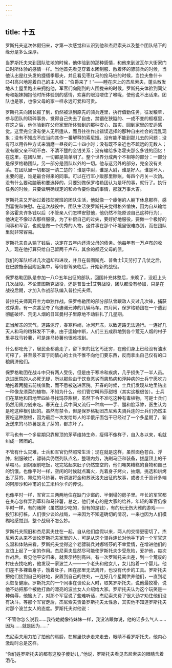 ```yaml
---
---
---
```

title: 十五
---




罗斯托夫这次休假归来，才第一次感觉和认识到他和杰尼索夫以及整个团队结下的缘分是多么深厚。

当罗斯托夫来到团队驻地的时候，他体验到的那种感情，和他来到波瓦尔大街家门口时所体验的感情一样。当他首先看见穿着本团制服、敞着怀的骠骑兵的时候，当他认出是红头发的捷缅季耶夫，并且看见枣红马的拴马桩的时候，当拉夫鲁什卡[34]高兴地迎着自己的主人喊：“伯爵来了！”——睡在床上的杰尼索夫，蓬头散发地从土屋里跑出来拥抱他，军官们向刚到的人围拢来的时候，罗斯托夫体验到同父母和姐妹拥抱他时所体验到的感情，欢喜的眼泪哽住了喉咙，使他说不出话来。团队也是家，也像父母的家一样永远可爱和可贵。

罗斯托夫向团长报了到，仍然被派到原先的骑兵连里，执行值勤任务，征发粮草，参与团队的琐碎事务，觉得自己失去了自由，禁锢在狭隘的、一成不变的框框里，在这之后，他体验到在父母家里所体验到的那种安心、踏实、回到家里的安适感觉。这里完全没有使人无所适从，而且往往作出错误选择的那种自由社会的混乱现象；没有不知应不应当向其作一番解释的索尼娅。没有能不能到那儿去的问题；没有可以用各种方式来消磨一昼夜的二十四小时；没有既不亲近也不疏远的无数人；没有跟父亲不明不白、不清不楚的金钱关系；没有输给多洛霍夫那么多钱的回忆！在这里，在团队里，一切都是简单明了。整个世界分成两个不相等的部分：一部分是保罗格勒团队，另一部分是团队以外的一切。他与这另外的部分，完全没有关系。在团队里一切都是一清二楚的：谁是中尉，谁是大尉，谁是好人，谁是坏人，主要的是，谁是最合得来的同事。可以在行军小贩那里赊账，每四个月关一次饷。没有什么要动脑筋和要选择的，只要别做保罗格勒团认为是坏的事，就行了。执行任务的时候，只要做明确规定的和命令要你做的事情，那就万事大吉。

罗斯托夫又开始过着按部就班的团队生活，他就像一个疲倦的人躺下休息那样，感到喜悦和快慰。在这次战役中，团队生活使罗斯托夫觉得格外愉快，因为自从输给多洛霍夫许多钱以后（不管亲人们怎样安慰他，他仍然不能原谅自己这种行为），他决定不像过去那样服役，为了补偿自己的过失，要好好地服役，要做一个极好的同事和军官，也就是做一个优秀的人物，这件事在那个环境里很难办到，而在团队里就非常容易。

罗斯托夫自从输了钱后，决定在五年内还清父母的债务。他每年有一万卢布的收入，现在他打算只给自己留两千卢布，其余的都还父母的债。

我们的军队经过几次退却和进攻，并且在普图斯克、普鲁士艾劳打了几仗之后，在巴滕施泰因附近集中，等待御驾亲临后，开始新的战役。

保罗格勒团队是参加一八○五年出征的部队，回国补充休整后，来晚了，没赶上头几次战役。不论普图斯克战役，还是普鲁士艾劳战役，团队都没有参加，只是在战役后期，才加入作战部队编入普拉托夫师。

普拉托夫师离开主力单独作战。保罗格勒团的部分部队曾跟敌人交过几次锋，捕获过俘虏，有一次甚至夺了乌迪诺元帅的几辆马车。四月间，保罗格勒团在一个遭到彻底破坏、荒无人烟的日耳曼村子里原地不动驻扎了几星期。

正当解冻的天气，道路泥泞，春寒料峭，冰河开冻，以致道路无法通行。一连好几天人和马的粮秣发不下来。由于运输中断，人们三五成群地到各个荒无人烟的村子里寻找马铃薯，可是连马铃薯也很难找到。

什么都吃光了，居民全都逃走了，留下来的比乞丐还穷，在他们身上已经没有油水可榨了，甚至最不富于同情心的士兵不惟不向他们要东西，反而拿出自己仅有的口粮周济他们。

保罗格勒团在战斗中只有两人受伤，但是由于寒冷和疾病，几乎损失了一半人员。送进医院的人必死无疑，所以那些由于饮食恶劣而患热病和浮肿病的士兵宁愿吃力地拖着两腿去前线值勤，而不愿被送进医院。开春的时候，士兵们发现从地里钻出一种像龙须菜的植物，不知为什么，他们管它叫玛莎甜根（其实这根很苦）。士兵们在草地和田地里四处寻找玛莎甜根，虽然下令不准吃这种有毒植物，可是士兵们仍然用佩刀剜来吃。春天在士兵中间又流行一种病——手、腿和脸浮肿，医生认为是吃这种根引起的。虽然有禁令，但是保罗格勒团杰尼索夫骑兵连的士兵们仍然主要吃这种甜根，因为最后一次发给每人的半俄斤面包干已经过了一个多星期了，新近送来的马铃薯是发了芽的，都冻坏了。

军马也有一个多星期只靠屋顶的茅草维持生命，瘦得不像样子，自入冬以来，毛就纠成一团团的。

不管有什么灾难，士兵和军官仍然照常生活；现在就是这样，虽然面色苍白、浮肿，制服破烂，骠骑兵仍然列队点名，整理内务，洗刷马匹和装备，拔屋顶上的干草喂马，到锅跟前吃饭，吃完站起来肚子仍然空空的，他们嘲笑糟糕的食物和自己的饥饿。也像平时一样，空闲的时候就点篝火，光着身子烤火，抽烟，挑选和烘烤出了芽的、霉烂的马铃薯，听讲波将金和苏沃洛夫出征的故事，或者关于诡计多端的阿廖沙和神甫的长工米科尔卡的传说。

也像平时一样，军官三三两两地住在缺门少窗的、半倒塌的房子里。年长的军官都在关心怎样弄到草料和马铃薯，总之，他们关心的是大家的给养，年轻的军官仍像平时一样，有的赌牌（虽然缺少吃的，但有的是钱），有的玩无伤大雅的游戏——投钉和打桩。人们很少谈论战局，一来因为不知道确切的情况，一来也因为人们模糊地感觉到，整个战局不怎么妙。

罗斯托夫照旧和杰尼索夫住在一起，自从他们度假以来，两人的交情更密切了。杰尼索夫从来不谈论罗斯托夫家里的人，可是从这个骑兵连长对他手下的一个军官这么温和体贴来看，罗斯托夫觉得这个老骠骑兵对娜塔莎的不幸爱情，在增进他们的友谊上起了一定的作用。杰尼索夫显然尽可能使罗斯托夫少受危险，爱护他，每次作战后，看见他平安归来，就表示特别高兴。有一次罗斯托夫出差，到一个荒废的村庄去找吃的，他发现一家波兰人——一个老头和他女儿，女儿抱着一个婴儿。他们差不多裸着身子，饿着肚子，困在那里无法离开，也没有代步的工具。罗斯托夫把他们接到自己的驻地，安置到自己的住处，一连好几个星期供养他们，一直到老头恢复健康。罗斯托夫的一个同事在谈论女人时，取笑罗斯托夫，说他最狡猾，说他不妨把那个被他打救的漂亮的波兰女人介绍给大家。罗斯托夫认为这个玩笑是一种侮辱，他恼火了，对那个军官说了些难听话，杰尼索夫费了很大劲才劝住他们没有决斗。等那个军官走后，杰尼索夫责备罗斯托夫太性急，其实他不知道罗斯托夫对那个波兰女人的态度。罗斯托夫对他说：

“不管你怎么说我……我待她就像待妹妹一样，我没法跟你说，他的话多么气人……因为……就是因为……”

杰尼索夫用力拍了拍他的肩膀，在屋里快步走来走去，眼睛不看罗斯托夫，他内心激动时总是这样。

“你们姓罗斯托夫的都有这股子傻劲儿，”他说，罗斯托夫看见杰尼索夫的眼睛含着泪花。